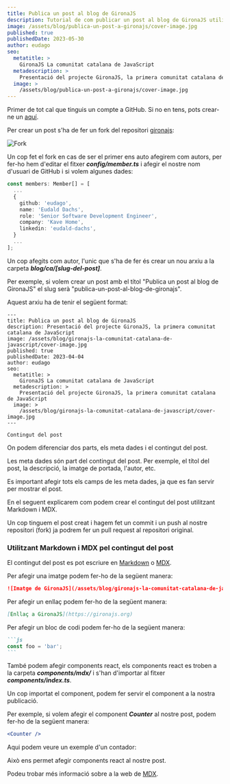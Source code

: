 ```yaml
---
title: Publica un post al blog de GironaJS
description: Tutorial de com publicar un post al blog de GironaJS utilitzant markdown i react (mdx)
image: /assets/blog/publica-un-post-a-gironajs/cover-image.jpg
published: true
publishedDate: 2023-05-30
author: eudago
seo:
  metatitle: >
    GironaJS La comunitat catalana de JavaScript
  metadescription: >
    Presentació del projecte GironaJS, la primera comunitat catalana de JavaScript
  image: >
    /assets/blog/publica-un-post-a-gironajs/cover-image.jpg
---
```


Primer de tot cal que tinguis un compte a GitHub. Si no en tens, pots crear-ne un [aquí](https://github.com).

Per crear un post s'ha de fer un fork del repositori [gironajs](https://github.com/gironajs/gironajs.com):

![Fork](/assets/blog/publica-un-post-a-gironajs/github-fork.png)

Un cop fet el fork en cas de ser el primer ens auto afegirem com autors, per fer-ho hem d'editar el fitxer **_config/member.ts_** i afegir el nostre nom d'usuari de GitHub i si volem algunes dades:

```ts:config/member.ts
const members: Member[] = [
  ...
  {
    github: 'eudago',
    name: 'Eudald Dachs',
    role: 'Senior Software Development Engineer',
    company: 'Kave Home',
    linkedin: 'eudald-dachs',
  }
  ...
];
```

Un cop afegits com autor, l'unic que s'ha de fer és crear un nou arxiu a la carpeta **_blog/ca/[slug-del-post]_**.

Per exemple, si volem crear un post amb el títol "Publica un post al blog de GironaJS" el slug serà "publica-un-post-al-blog-de-gironajs".

Aquest arxiu ha de tenir el següent format:

```markdown:blog/ca/publica-un-post-al-blog-de-gironajs.mdx
---
title: Publica un post al blog de GironaJS
description: Presentació del projecte GironaJS, la primera comunitat catalana de JavaScript
image: /assets/blog/gironajs-la-comunitat-catalana-de-javascript/cover-image.jpg
published: true
publishedDate: 2023-04-04
author: eudago
seo:
  metatitle: >
    GironaJS La comunitat catalana de JavaScript
  metadescription: >
    Presentació del projecte GironaJS, la primera comunitat catalana de JavaScript
  image: >
    /assets/blog/gironajs-la-comunitat-catalana-de-javascript/cover-image.jpg
---

Contingut del post
```

On podem diferenciar dos parts, els meta dades i el contingut del post.

Les meta dades són part del contingut del post. Per exemple, el títol del post, la descripció, la imatge de portada, l'autor, etc.

Es important afegir tots els camps de les meta dades, ja que es fan servir per mostrar el post.

En el seguent explicarem com podem crear el contingut del post utilitzant Markdown i MDX.

Un cop tinguem el post creat i hagem fet un commit i un push al nostre repositori (fork) ja podrem fer un pull request al repositori original.

### Utilitzant Markdown i MDX pel contingut del post

El contingut del post es pot escriure en [Markdown](https://www.markdownguide.org/basic-syntax/) o [MDX](https://mdxjs.com/).

Per afegir una imatge podem fer-ho de la següent manera:

```markdown
![Imatge de GironaJS](/assets/blog/gironajs-la-comunitat-catalana-de-javascript/cover-image.jpg)
```

Per afegir un enllaç podem fer-ho de la següent manera:

```markdown
[Enllaç a GironaJS](https://gironajs.org)
```

Per afegir un bloc de codi podem fer-ho de la següent manera:

````markdown
```js
const foo = 'bar';
```
````

També podem afegir components react, els components react es troben a la carpeta **_components/mdx/_** i s'han d'importar al fitxer **_components/index.ts_**.

Un cop importat el component, podem fer servir el component a la nostra publicació.

Per exemple, si volem afegir el component **_Counter_** al nostre post, podem fer-ho de la següent manera:

```jsx
<Counter />
```

Aqui podem veure un exemple d'un contador:

<Counter />

Això ens permet afegir components react al nostre post.

Podeu trobar més informació sobre a la web de [MDX](https://mdxjs.com/).
